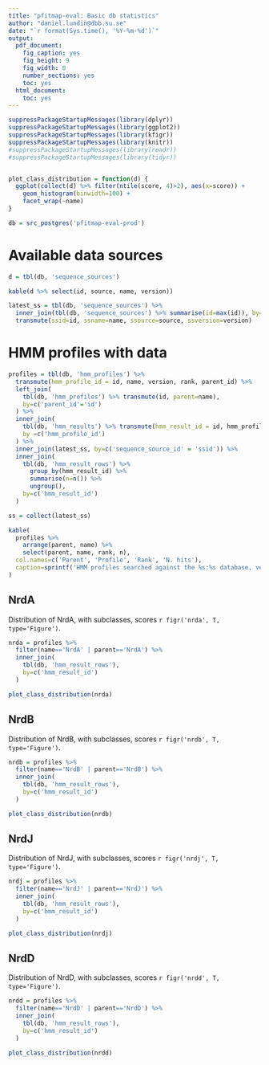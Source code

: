 ```yaml
---
title: "pfitmap-eval: Basic db statistics"
author: "daniel.lundin@dbb.su.se"
date: "`r format(Sys.time(), '%Y-%m-%d')`"
output:
  pdf_document:
    fig_caption: yes
    fig_height: 9
    fig_width: 8
    number_sections: yes
    toc: yes
  html_document:
    toc: yes
---
```


```r

suppressPackageStartupMessages(library(dplyr))
suppressPackageStartupMessages(library(ggplot2))
suppressPackageStartupMessages(library(kfigr))
suppressPackageStartupMessages(library(knitr))
#suppressPackageStartupMessages(library(readr))
#suppressPackageStartupMessages(library(tidyr))

```

```r

```

```r

plot_class_distribution = function(d) {
  ggplot(collect(d) %>% filter(ntile(score, 4)>2), aes(x=score)) + 
    geom_histogram(binwidth=100) +
    facet_wrap(~name)
}

```

```r

db = src_postgres('pfitmap-eval-prod')

```

# Available data sources

```r

d = tbl(db, 'sequence_sources')

kable(d %>% select(id, source, name, version))

latest_ss = tbl(db, 'sequence_sources') %>% 
  inner_join(tbl(db, 'sequence_sources') %>% summarise(id=max(id)), by=c('id')) %>% 
  transmute(ssid=id, ssname=name, ssource=source, ssversion=version)


```

# HMM profiles with data

```r

profiles = tbl(db, 'hmm_profiles') %>%
  transmute(hmm_profile_id = id, name, version, rank, parent_id) %>%
  left_join(
    tbl(db, 'hmm_profiles') %>% transmute(id, parent=name),
    by=c('parent_id'='id')
  ) %>%
  inner_join(
    tbl(db, 'hmm_results') %>% transmute(hmm_result_id = id, hmm_profile_id, sequence_source_id, executed),
    by =c('hmm_profile_id')
  ) %>%
  inner_join(latest_ss, by=c('sequence_source_id' = 'ssid')) %>%
  inner_join(
    tbl(db, 'hmm_result_rows') %>%
      group_by(hmm_result_id) %>%
      summarise(n=n()) %>%
      ungroup(),
    by=c('hmm_result_id')
  )

ss = collect(latest_ss)

kable(
  profiles %>%
    arrange(parent, name) %>%
    select(parent, name, rank, n),
  col.names=c('Parent', 'Profile', 'Rank', 'N. hits'),
  caption=sprintf('HMM profiles searched against the %s:%s database, version %s.', ss$ssname, ss$ssource, ss$ssversion)
)

```

## NrdA

Distribution of NrdA, with subclasses, scores `r figr('nrda', T, type='Figure')`.

```r

nrda = profiles %>%
  filter(name=='NrdA' | parent=='NrdA') %>%
  inner_join(
    tbl(db, 'hmm_result_rows'),
    by=c('hmm_result_id')
  )

plot_class_distribution(nrda)

```

## NrdB

Distribution of NrdB, with subclasses, scores `r figr('nrdb', T, type='Figure')`.

```r

nrdb = profiles %>%
  filter(name=='NrdB' | parent=='NrdB') %>%
  inner_join(
    tbl(db, 'hmm_result_rows'),
    by=c('hmm_result_id')
  )

plot_class_distribution(nrdb)

```

## NrdJ

Distribution of NrdJ, with subclasses, scores `r figr('nrdj', T, type='Figure')`.

```r

nrdj = profiles %>%
  filter(name=='NrdJ' | parent=='NrdJ') %>%
  inner_join(
    tbl(db, 'hmm_result_rows'),
    by=c('hmm_result_id')
  )

plot_class_distribution(nrdj)

```

## NrdD

Distribution of NrdD, with subclasses, scores `r figr('nrdd', T, type='Figure')`.

```r

nrdd = profiles %>%
  filter(name=='NrdD' | parent=='NrdD') %>%
  inner_join(
    tbl(db, 'hmm_result_rows'),
    by=c('hmm_result_id')
  )

plot_class_distribution(nrdd)

```
